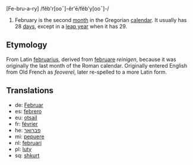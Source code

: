 [Fe-bru-a-ry] /fĕb'r[ooˉ]-ĕr'ē/fĕb'y[ooˉ]-/

#February is the second [[month]] in the Gregorian [[calendar]]. It usually has 28 [[day|days]], except in a [[leap year]] when it has 29.

==Etymology==
From Latin [[februarius]], derived from [[februare]] ''reinigen'', because it was originally the last month of the Roman calendar. Originally entered English from Old French as ''feoverel'', later re-spelled to a more Latin form.

==Translations==
*de: [[Februar]]
*es: [[febrero]]
*eu: [[otsail]]
*fr: [[février]]
*he: [[פברואר]]
*mi: [[pepuere]]
*nl: [[februari]]
*pl: [[luty]]
*sq: [[shkurt]]